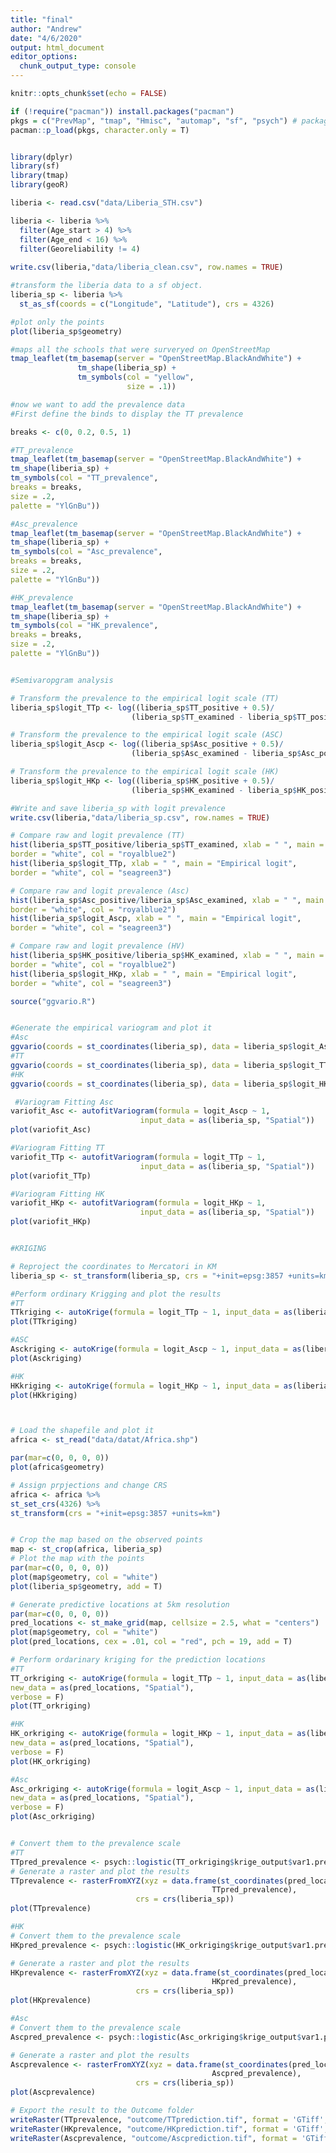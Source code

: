```yaml
---
title: "final"
author: "Andrew"
date: "4/6/2020"
output: html_document
editor_options: 
  chunk_output_type: console
---
```


```r

knitr::opts_chunk$set(echo = FALSE)

if (!require("pacman")) install.packages("pacman")
pkgs = c("PrevMap", "tmap", "Hmisc", "automap", "sf", "psych") # package names
pacman::p_load(pkgs, character.only = T)


library(dplyr)
library(sf)
library(tmap)
library(geoR)

```

```r

liberia <- read.csv("data/Liberia_STH.csv")

liberia <- liberia %>% 
  filter(Age_start > 4) %>% 
  filter(Age_end < 16) %>% 
  filter(Georeliability != 4)
  
write.csv(liberia,"data/liberia_clean.csv", row.names = TRUE)

#transform the liberia data to a sf object. 
liberia_sp <- liberia %>% 
  st_as_sf(coords = c("Longitude", "Latitude"), crs = 4326)

#plot only the points
plot(liberia_sp$geometry)

#maps all the schools that were surveryed on OpenStreetMap
tmap_leaflet(tm_basemap(server = "OpenStreetMap.BlackAndWhite") +
               tm_shape(liberia_sp) +
               tm_symbols(col = "yellow",
                          size = .1))

#now we want to add the prevalence data
#First define the binds to display the TT prevalence

breaks <- c(0, 0.2, 0.5, 1)

#TT_prevalence
tmap_leaflet(tm_basemap(server = "OpenStreetMap.BlackAndWhite") +
tm_shape(liberia_sp) +
tm_symbols(col = "TT_prevalence",
breaks = breaks,
size = .2,
palette = "YlGnBu"))

#Asc_prevalence
tmap_leaflet(tm_basemap(server = "OpenStreetMap.BlackAndWhite") +
tm_shape(liberia_sp) +
tm_symbols(col = "Asc_prevalence",
breaks = breaks,
size = .2,
palette = "YlGnBu"))

#HK_prevalence
tmap_leaflet(tm_basemap(server = "OpenStreetMap.BlackAndWhite") +
tm_shape(liberia_sp) +
tm_symbols(col = "HK_prevalence",
breaks = breaks,
size = .2,
palette = "YlGnBu"))


#Semivaropgram analysis

# Transform the prevalence to the empirical logit scale (TT)
liberia_sp$logit_TTp <- log((liberia_sp$TT_positive + 0.5)/
                           (liberia_sp$TT_examined - liberia_sp$TT_positive + 0.5))

# Transform the prevalence to the empirical logit scale (ASC)
liberia_sp$logit_Ascp <- log((liberia_sp$Asc_positive + 0.5)/
                           (liberia_sp$Asc_examined - liberia_sp$Asc_positive + 0.5))

# Transform the prevalence to the empirical logit scale (HK)
liberia_sp$logit_HKp <- log((liberia_sp$HK_positive + 0.5)/
                           (liberia_sp$HK_examined - liberia_sp$HK_positive + 0.5))

#Write and save liberia_sp with logit prevalence
write.csv(liberia,"data/liberia_sp.csv", row.names = TRUE)

# Compare raw and logit prevalence (TT)
hist(liberia_sp$TT_positive/liberia_sp$TT_examined, xlab = " ", main = "Observed",
border = "white", col = "royalblue2")
hist(liberia_sp$logit_TTp, xlab = " ", main = "Empirical logit",
border = "white", col = "seagreen3")

# Compare raw and logit prevalence (Asc)
hist(liberia_sp$Asc_positive/liberia_sp$Asc_examined, xlab = " ", main = "Observed",
border = "white", col = "royalblue2")
hist(liberia_sp$logit_Ascp, xlab = " ", main = "Empirical logit",
border = "white", col = "seagreen3")

# Compare raw and logit prevalence (HV)
hist(liberia_sp$HK_positive/liberia_sp$HK_examined, xlab = " ", main = "Observed",
border = "white", col = "royalblue2")
hist(liberia_sp$logit_HKp, xlab = " ", main = "Empirical logit",
border = "white", col = "seagreen3")

source("ggvario.R")


#Generate the empirical variogram and plot it
#Asc
ggvario(coords = st_coordinates(liberia_sp), data = liberia_sp$logit_Ascp)
#TT
ggvario(coords = st_coordinates(liberia_sp), data = liberia_sp$logit_TTp)
#HK
ggvario(coords = st_coordinates(liberia_sp), data = liberia_sp$logit_HKp)

 #Variogram Fitting Asc
variofit_Asc <- autofitVariogram(formula = logit_Ascp ~ 1,
                             input_data = as(liberia_sp, "Spatial"))
plot(variofit_Asc)

#Variogram Fitting TT
variofit_TTp <- autofitVariogram(formula = logit_TTp ~ 1,
                             input_data = as(liberia_sp, "Spatial"))
plot(variofit_TTp)

#Variogram Fitting HK
variofit_HKp <- autofitVariogram(formula = logit_HKp ~ 1,
                             input_data = as(liberia_sp, "Spatial"))
plot(variofit_HKp)


#KRIGING 

# Reproject the coordinates to Mercatori in KM
liberia_sp <- st_transform(liberia_sp, crs = "+init=epsg:3857 +units=km")

#Perform ordinary Krigging and plot the results
#TT
TTkriging <- autoKrige(formula = logit_TTp ~ 1, input_data = as(liberia_sp, "Spatial"))
plot(TTkriging)

#ASC
Asckriging <- autoKrige(formula = logit_Ascp ~ 1, input_data = as(liberia_sp, "Spatial"))
plot(Asckriging)

#HK
HKkriging <- autoKrige(formula = logit_HKp ~ 1, input_data = as(liberia_sp, "Spatial"))
plot(HKkriging)



# Load the shapefile and plot it
africa <- st_read("data/datat/Africa.shp")

par(mar=c(0, 0, 0, 0))
plot(africa$geometry)

# Assign prpjections and change CRS
africa <- africa %>%
st_set_crs(4326) %>%
st_transform(crs = "+init=epsg:3857 +units=km")


# Crop the map based on the observed points
map <- st_crop(africa, liberia_sp)
# Plot the map with the points
par(mar=c(0, 0, 0, 0))
plot(map$geometry, col = "white")
plot(liberia_sp$geometry, add = T)

# Generate predictive locations at 5km resolution
par(mar=c(0, 0, 0, 0))
pred_locations <- st_make_grid(map, cellsize = 2.5, what = "centers")
plot(map$geometry, col = "white")
plot(pred_locations, cex = .01, col = "red", pch = 19, add = T)

# Perform ordarinary kriging for the prediction locations
#TT
TT_orkriging <- autoKrige(formula = logit_TTp ~ 1, input_data = as(liberia_sp, "Spatial"),
new_data = as(pred_locations, "Spatial"),
verbose = F)
plot(TT_orkriging)

#HK
HK_orkriging <- autoKrige(formula = logit_HKp ~ 1, input_data = as(liberia_sp, "Spatial"),
new_data = as(pred_locations, "Spatial"),
verbose = F)
plot(HK_orkriging)

#Asc
Asc_orkriging <- autoKrige(formula = logit_Ascp ~ 1, input_data = as(liberia_sp, "Spatial"),
new_data = as(pred_locations, "Spatial"),
verbose = F)
plot(Asc_orkriging)


# Convert them to the prevalence scale
#TT
TTpred_prevalence <- psych::logistic(TT_orkriging$krige_output$var1.pred)
# Generate a raster and plot the results
TTprevalence <- rasterFromXYZ(xyz = data.frame(st_coordinates(pred_locations),
                                             TTpred_prevalence),
                            crs = crs(liberia_sp))
plot(TTprevalence)

#HK
# Convert them to the prevalence scale
HKpred_prevalence <- psych::logistic(HK_orkriging$krige_output$var1.pred)

# Generate a raster and plot the results
HKprevalence <- rasterFromXYZ(xyz = data.frame(st_coordinates(pred_locations),
                                             HKpred_prevalence),
                            crs = crs(liberia_sp))
plot(HKprevalence)

#Asc
# Convert them to the prevalence scale
Ascpred_prevalence <- psych::logistic(Asc_orkriging$krige_output$var1.pred)

# Generate a raster and plot the results
Ascprevalence <- rasterFromXYZ(xyz = data.frame(st_coordinates(pred_locations),
                                             Ascpred_prevalence),
                            crs = crs(liberia_sp))
plot(Ascprevalence)

# Export the result to the Outcome folder
writeRaster(TTprevalence, "outcome/TTprediction.tif", format = 'GTiff',overwrite= TRUE)
writeRaster(HKprevalence, "outcome/HKprediction.tif", format = 'GTiff',overwrite= TRUE)
writeRaster(Ascprevalence, "outcome/Ascprediction.tif", format = 'GTiff',overwrite= TRUE)


```



